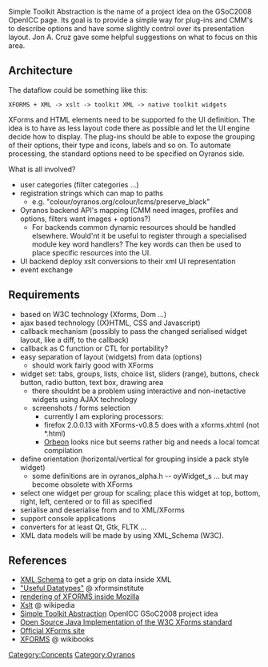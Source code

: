 Simple Toolkit Abstraction is the name of a project idea on the GSoC2008 OpenICC page. Its goal is to provide a simple way for plug-ins and CMM's to describe options and have some slightly control over its presentation layout. Jon A. Cruz gave some helpful suggestions on what to focus on this area. 

== Architecture ==
The dataflow could be something like this:
 XFORMS + XML -> xslt -> toolkit XML -> native toolkit widgets

XForms and HTML elements need to be supported fo the UI definition. The idea is to have as less layout code there as possible and let the UI engine decide how to display. The plug-ins should be able to expose the grouping of their options, their type and icons, labels and so on. To automate processing, the standard options need to be specified on Oyranos side.

What is all involved?
* user categories (filter categories ...)
* registration strings which can map to paths 
** e.g. "colour/oyranos.org/colour/lcms/preserve_black"
* Oyranos backend API's mapping (CMM need images, profiles and options, filters want images + options?) 
** For backends common dynamic resources should be handled elsewhere. Would'nt it be useful to register through a specialised module key word handlers? The key words can then be used to place specific resources into the UI.
* UI backend deploy xslt conversions to their xml UI representation
* event exchange

== Requirements ==
* based on W3C technology (Xforms, Dom ...)
* ajax based technology ((X)HTML, CSS and Javascript)
* callback mechanism (possibly to pass the changed serialised widget layout, like a diff, to the callback)
* callback as C function or CTL for portability?
* easy separation of layout (widgets) from data (options)
** should work fairly good with XForms
* widget set: tabs, groups, lists, choice list, sliders (range), buttons, check button, radio button, text box, drawing area
** there shouldnt be a problem using interactive and non-inetactive widgets using AJAX technology
** screenshots / forms selection
*** currently I am exploring processors:
*** firefox 2.0.0.13 with XForms-v0.8.5 does with a xforms.xhtml (not *.html)
*** [http://www.orbeon.com Orbeon] looks nice but seems rather big and needs a local tomcat compilation
* define orientation (horizontal/vertical for grouping inside a pack style widget)
** some definitions are in oyranos_alpha.h -- oyWidget_s ... but may become obsolete with XForms
* select one widget per group for scaling; place this widget at top, bottom, right, left, centered or to fill as specified
* serialise and deserialise from and to XML/XForms
* support console applications
* converters for at least Qt, Gtk, FLTK ...
* XML data models will be made by using XML_Schema (W3C).

== References ==
* [http://www.w3.org/TR/xmlschema-2/#built-in-datatypes XML Schema] to get a grip on data inside XML
* [http://xformsinstitute.com/essentials/browse/book.php#ch04-6-fm2xml "Useful Datatypes"] @ xformsinstitute
* [http://developer.mozilla.org/en/docs/XForms rendering of XFORMS inside Mozilla]
* [http://en.wikipedia.org/wiki/Xslt Xslt] @ wikipedia
* [http://www.freedesktop.org/wiki/OpenIccForGoogleSoC2008#head-07e05f69f1b4e331ba0d3741dc06ba53ae728459 Simple Toolkit Abstraction] OpenICC GSoC2008 project idea
* [http://chiba.sourceforge.net/ Open Source Java Implementation of the W3C XForms standard]
* [http://www.w3.org/TR/xforms/ Official XForms site]
* [http://en.wikibooks.org/wiki/XForms XFORMS] @ wikibooks


[[Category:Concepts]]
[[Category:Oyranos]]